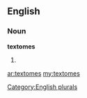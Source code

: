 ==English==

===Noun===
'''textomes'''

# {{plural of|[[textome]]}}

[[Category:English plurals]]

[[ar:textomes]]
[[my:textomes]]
